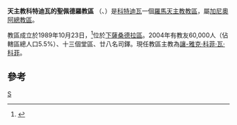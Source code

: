 {{Infobox Roman Catholic diocese
|Roman Catholic Diocese of = 天主教科特迪瓦的<br>聖佩德羅教區
|Latin name of diocese = Dioecesis Sancti Petri<br> in Litore Eburneo
|image =
|caption =
|location = [[科特迪瓦|科特迪瓦]]
|territory = [[上薩桑德拉區|上薩桑德拉區]]和[[馬拉韋區|馬拉韋區]]
|population =60,000
|rite = 拉丁禮
|patron = 
|province =加尼奧阿
|established = 1989年
|cathedral = [[聖伯多祿主教座堂_(聖佩德羅)|聖伯多祿主教座堂]]
|co-cathedral =
|leadership = 主教
|website =
|教宗 =
|metropolitan = 
|ordinary = 讓-雅克‧科菲‧瓦‧科菲
|coadjutor bishop =
|auxiliary =
}}

'''天主教科特迪瓦的聖佩德羅教區''' （{{lang-la|Dioecesis Sancti Petri in Litore Eburneo}}、{{lang-fr|Diocèse de San Pedro-en-Côte d'Ivoire}}）是[[科特迪瓦|科特迪瓦]]一個[[羅馬天主教|羅馬天主教]][[教區|教區]]，屬[[天主教加尼奧阿總教區|加尼奧阿總教區]]。

教區成立於1989年10月23日，<ref>{{Cite web |url=http://www.vatican.va/holy_father/john_paul_ii/apost_constitutions/documents/hf_jp-ii_apc_19891023_sancti-petri-in-litore-eburneo_lt.html |title=建立教區的宗座憲令 |access-date=2013-05-30 |archive-date=2014-05-16 |archive-url=https://web.archive.org/web/20140516234645/http://www.vatican.va/holy_father/john_paul_ii/apost_constitutions/documents/hf_jp-ii_apc_19891023_sancti-petri-in-litore-eburneo_lt.html |dead-url=no }}</ref>位於[[下薩桑德拉區|下薩桑德拉區]]。2004年有教友60,000人（佔轄區總人口5.5%）、十三個堂區、廿八名司鐸。現任教區主教為[[讓-雅克‧科菲‧瓦‧科菲|讓-雅克‧科菲‧瓦‧科菲]]。

==參考==
{{reflist}}

{{科特迪瓦天主教教區}}
[[Category:科特迪瓦天主教教區|S]]